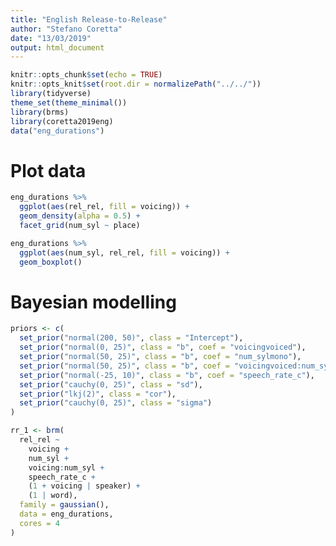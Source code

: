 ```yaml
---
title: "English Release-to-Release"
author: "Stefano Coretta"
date: "13/03/2019"
output: html_document
---
```


```r
knitr::opts_chunk$set(echo = TRUE)
knitr::opts_knit$set(root.dir = normalizePath("../../"))
library(tidyverse)
theme_set(theme_minimal())
library(brms)
library(coretta2019eng)
data("eng_durations")
```

# Plot data

```r
eng_durations %>%
  ggplot(aes(rel_rel, fill = voicing)) +
  geom_density(alpha = 0.5) +
  facet_grid(num_syl ~ place)
```

```r
eng_durations %>%
  ggplot(aes(num_syl, rel_rel, fill = voicing)) +
  geom_boxplot()
```

# Bayesian modelling

```r
priors <- c(
  set_prior("normal(200, 50)", class = "Intercept"),
  set_prior("normal(0, 25)", class = "b", coef = "voicingvoiced"),
  set_prior("normal(50, 25)", class = "b", coef = "num_sylmono"),
  set_prior("normal(50, 25)", class = "b", coef = "voicingvoiced:num_sylmono"),
  set_prior("normal(-25, 10)", class = "b", coef = "speech_rate_c"),
  set_prior("cauchy(0, 25)", class = "sd"),
  set_prior("lkj(2)", class = "cor"),
  set_prior("cauchy(0, 25)", class = "sigma")
)

rr_1 <- brm(
  rel_rel ~
    voicing +
    num_syl +
    voicing:num_syl +
    speech_rate_c +
    (1 + voicing | speaker) +
    (1 | word),
  family = gaussian(),
  data = eng_durations,
  cores = 4
)
```

